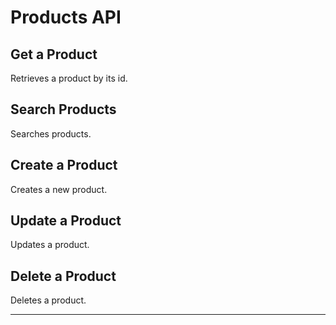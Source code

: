 

# Products API

## Get a Product

Retrieves a product by its id.

<Route route="GET /1/products/:id" />

## Search Products

Searches products.

<Route route="POST /1/products/search" />

## Create a Product

Creates a new product.

<Route route="POST /1/products" />

## Update a Product

Updates a product.

<Route route="PATCH /1/products/:id" />

## Delete a Product

Deletes a product.

<Route route="DELETE /1/products/:id" />

---

<VisitedSchemas />
